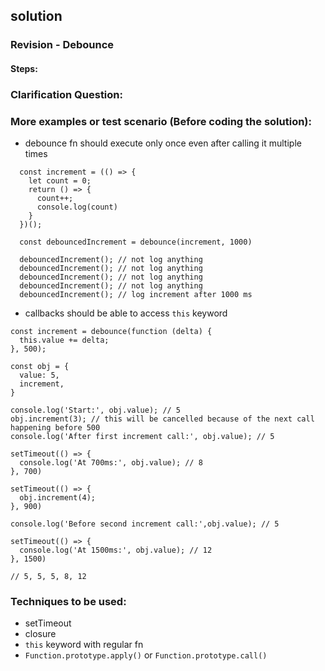## solution

### Revision - Debounce

#### Steps:

### Clarification Question:

### More examples or test scenario (Before coding the solution):

- debounce fn should execute only once even after calling it multiple times

```
  const increment = (() => {
    let count = 0;
    return () => {
      count++;
      console.log(count)
    }
  })();

  const debouncedIncrement = debounce(increment, 1000)

  debouncedIncrement(); // not log anything
  debouncedIncrement(); // not log anything
  debouncedIncrement(); // not log anything
  debouncedIncrement(); // not log anything
  debouncedIncrement(); // log increment after 1000 ms
```

- callbacks should be able to access `this` keyword

```
const increment = debounce(function (delta) {
  this.value += delta;
}, 500);

const obj = {
  value: 5,
  increment,
}

console.log('Start:', obj.value); // 5
obj.increment(3); // this will be cancelled because of the next call happening before 500
console.log('After first increment call:', obj.value); // 5

setTimeout(() => {
  console.log('At 700ms:', obj.value); // 8
}, 700)

setTimeout(() => {
  obj.increment(4);
}, 900)

console.log('Before second increment call:',obj.value); // 5

setTimeout(() => {
  console.log('At 1500ms:', obj.value); // 12
}, 1500)

// 5, 5, 5, 8, 12
```

### Techniques to be used:

- setTimeout
- closure
- `this` keyword with regular fn
- `Function.prototype.apply()` or `Function.prototype.call()`
